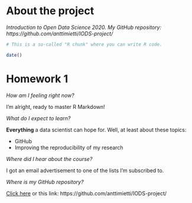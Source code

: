
# About the project

*Introduction to Open Data Science 2020. My GitHub repository: https://github.com/anttimietti/IODS-project/*

```r
# This is a so-called "R chunk" where you can write R code.

date()

```

# Homework 1

_How am I feeling right now?_

I'm alright, ready to master R Markdown!

_What do I expect to learn?_

__Everything__ a data scientist can hope for. Well, at least about these topics:

+ GitHub
+ Improving the reproducibility of my research

_Where did I hear about the course?_

I got an email advertisement to one of the lists I'm subscribed to.

_Where is my GitHub repository?_

[Click here](https://https://github.com/anttimietti/IODS-project/) or this link: https://github.com/anttimietti/IODS-project/